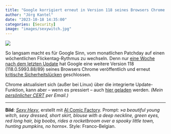 ```yaml
---
title: "Google korrigiert erneut in Version 118 seines Browsers Chrome kritische Sicherheitslücken"
author: "Jörg Kantel"
date: "2023-10-18 14:35:00"
categories: [Security]
image: "images/sexywitch.jpg"
---
```


[![](images/sexywitch-b.jpg)](https://www.flickr.com/photos/schockwellenreiter/53260099360/)

So langsam macht es für Google Sinn, vom monatlichen Patchday auf einen wöchentlichen Flickentag-Rythmus zu wechseln. Denn nur [eine Woche nach dem letzten Update](https://kantel.github.io/posts/2023101101_chrome_alert/) hat Google eine weitere Version&nbsp;118 (118.0.5993.88/89) seines Browsers Chrome veröffentlich und erneut [kritische Sicherheitslücken](https://chromereleases.googleblog.com/2023/10/stable-channel-update-for-desktop_17.html) geschlossen.

Chrome aktualisiert sich (außer bei Linux) über die integrierte Update-Funktion, kann aber -- wenn es pressiert -- auch [hier geladen](https://www.google.com/intl/de/chrome/browser/) werden. *(Mein [persönlicher CERT](http://www.gwdg.de/~mreiman1/) per Email.)*

---

**Bild**: *[Sexy Hexy](https://www.flickr.com/photos/schockwellenreiter/53260099360/)*, erstellt mit [AI Comic Factory](http://cognitiones.kantel-chaos-team.de/multimedia/computergraphik/comicfactory.html). Prompt: »*a beautiful young witch, sexy dressed, short skirt, blouse with a deep neckline, green eyes, red long hair, big boobs, rides a rocketbroom over a spooky little town, hunting pumpkins, no horns*«. Style: Franco-Belgian.